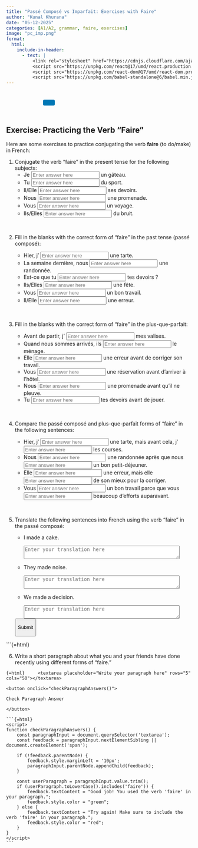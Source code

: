 ```yaml
---
title: "Passé Composé vs Imparfait: Exercises with Faire"
author: "Kunal Khurana"
date: "05-12-2025"
categories: [A1/A2, grammar, faire, exercises]
image: "pc_imp.png"
format:
  html:
    include-in-header:
      - text: |
          <link rel="stylesheet" href="https://cdnjs.cloudflare.com/ajax/libs/font-awesome/6.0.0/css/all.min.css">
          <script src="https://unpkg.com/react@17/umd/react.production.min.js"></script>
          <script src="https://unpkg.com/react-dom@17/umd/react-dom.production.min.js"></script>
          <script src="https://unpkg.com/babel-standalone@6/babel.min.js"></script>
---
```


::: {style="text-align: left; padding: 10px;"}
<a href="mailto:frenchwithkunal@gmail.com" target="_blank" style="margin: 0 10px; color: #000;"><i class="fas fa-envelope fa-lg"></i></a> <a href="https://www.instagram.com/frenchwithkunal" target="_blank" style="margin: 0 10px; color: #E1306C;"><i class="fab fa-instagram fa-lg"></i></a> <a href="https://frenchwithkunal.ca" target="_blank" style="margin: 0 10px; color: #0077b5;"><i class="fas fa-globe fa-lg"></i></a> <a href="https://whatsapp.com/channel/0029Vb57n2e7dmegpjYpyi3V" target="_blank" style="margin: 0 10px; color: #25D366;"><i class="fab fa-whatsapp fa-lg"></i></a> <button onclick="copyLink()" style="background-color: #0077b5; color: white; padding: 8px 16px; border: none; border-radius: 4px; cursor: pointer; margin-left: 10px;"> <i class="fas fa-copy"></i> </button> [Link copied!]{#copy-message style="margin-left: 10px; color: green; display: none;"}
:::

::: {#react-root}
:::

```{=html}
<script type="text/babel">
 const ProfilePage = () => {
  const { useState, useEffect } = React;
  const [redirectCounter, setRedirectCounter] = useState(4);
  const [isRedirecting, setIsRedirecting] = useState(false);

  const isFrench = document.documentElement.lang === "fr";

  const translations = {
    noAccess: isFrench 
      ? "Vous n'avez pas accès à cette page. Si vous pensez que vous avez accès, veuillez <a href='https://frenchwithkunal.ca/login.html'>vous connecter</a>."
      : "You don't have access to this page. If you think you have, kindly <a href='https://frenchwithkunal.ca/login.html'>login</a>.",
    subscribe: isFrench
      ? "Veuillez vous abonner pour obtenir l'accès."
      : "Please subscribe to gain access.",
    redirecting: isFrench
      ? `Redirection vers la page d'abonnement dans ${redirectCounter} secondes...`
      : `Redirecting to subscription page in ${redirectCounter} seconds...`
  };

  const refreshToken = async () => {
    const storedRefreshToken = localStorage.getItem("refreshToken");

    if (!storedRefreshToken) {
      window.location.href = "/login.html";
      return null;
    }

    try {
      const response = await fetch("https://frenchwithkunal-cdf6ea3f88ce.herokuapp.com/api/v1/auth/refresh-token", {
        method: "POST",
        headers: {
          "Content-Type": "application/json",
        },
        body: JSON.stringify({ refreshToken: storedRefreshToken }),
      });

      if (!response.ok) {
        localStorage.removeItem("accessToken");
        localStorage.removeItem("refreshToken");
        window.location.href = "/login.html";
        return null;
      }

      const data = await response.json();
      localStorage.setItem("accessToken", data.accessToken);
      return data.accessToken;
    } catch (error) {
      localStorage.removeItem("accessToken");
      localStorage.removeItem("refreshToken");
      window.location.href = "/login.html";
      return null;
    }
  };

  const fetchWithAuth = async (url, options = {}) => {
    let accessToken = localStorage.getItem("accessToken");

    options.headers = {
      ...options.headers,
      Authorization: `Bearer ${accessToken}`,
      "Content-Type": "application/json",
    };

    let response = await fetch(url, options);

    if (response.status === 401) {
      console.log("Access token expired, attempting to refresh...");

      // Refresh token
      accessToken = await refreshToken();

      if (!accessToken) return null;

      options.headers.Authorization = `Bearer ${accessToken}`;
      response = await fetch(url, options);
    }

    return response.json();
  };

  const showNoAccessMessage = () => {
    setIsRedirecting(true);
    
    const noAccessMessage = `
      <div style="text-align: center; padding: 20px;">
        <h2>${translations.noAccess}</h2>
        <p>${translations.subscribe}</p>
        <p>${translations.redirecting}</p>
      </div>
    `;
    document.body.innerHTML = noAccessMessage;
    
    // Start countdown and redirect
    const redirectInterval = setInterval(() => {
      setRedirectCounter((prev) => {
        const newCounter = prev - 1;
        if (newCounter <= 0) {
          clearInterval(redirectInterval);
          window.location.href = "https://frenchwithkunal.ca/payment.html";
        }
        
        // Update the countdown text
        const countdownElement = document.querySelector('p:last-child');
        if (countdownElement) {
          countdownElement.textContent = isFrench
            ? `Redirection vers la page d'abonnement dans ${newCounter} secondes...`
            : `Redirecting to subscription page in ${newCounter} seconds...`;
        }
        
        return newCounter;
      });
    }, 1000);
  };

  useEffect(() => {
    const storedToken = localStorage.getItem('accessToken');

    if(!storedToken) {
      showNoAccessMessage();
    } else {
      const fetchData = async() => {
        const data = await fetchWithAuth("https://frenchwithkunal-cdf6ea3f88ce.herokuapp.com/api/v1/auth/me", {
          method: "POST",
        });

        if (data && data.data && data.data.hasAccess) {
          console.log(data);
        } else {
          showNoAccessMessage();
        }
      };
      fetchData();
    }
  }, []);

  return (
    <div></div>
  );
};

ReactDOM.render(
  <ProfilePage />,
  document.getElementById('react-root')
);
 </script>
```

::: {.content-visible when-profile="english"}
# Exercise: Practicing the Verb "Faire"

Here are some exercises to practice conjugating the verb **faire** (to do/make) in French:

1.  Conjugate the verb "faire" in the present tense for the following subjects:
    -   Je <input type="text" placeholder="Enter answer here" oninput="checkAnswer(this, 'fais')"> un gâteau.
    -   Tu <input type="text" placeholder="Enter answer here" oninput="checkAnswer(this, 'fais')"> du sport.
    -   Il/Elle <input type="text" placeholder="Enter answer here" oninput="checkAnswer(this, 'fait')"> ses devoirs.
    -   Nous <input type="text" placeholder="Enter answer here" oninput="checkAnswer(this, 'faisons')"> une promenade.
    -   Vous <input type="text" placeholder="Enter answer here" oninput="checkAnswer(this, 'faites')"> un voyage.
    -   Ils/Elles <input type="text" placeholder="Enter answer here" oninput="checkAnswer(this, 'font')"> du bruit.

<br>

2.  Fill in the blanks with the correct form of "faire" in the past tense (passé composé):

    -   Hier, j' <input type="text" placeholder="Enter answer here" oninput="checkAnswer(this, 'ai fait')"> une tarte.
    -   La semaine dernière, nous <input type="text" placeholder="Enter answer here" oninput="checkAnswer(this, 'avons fait')"> une randonnée.
    -   Est-ce que tu <input type="text" placeholder="Enter answer here" oninput="checkAnswer(this, 'as fait')"> tes devoirs ?
    -   Ils/Elles <input type="text" placeholder="Enter answer here" oninput="checkAnswer(this, 'ont fait')"> une fête.
    -   Vous <input type="text" placeholder="Enter answer here" oninput="checkAnswer(this, 'avez fait')"> un bon travail.
    -   Il/Elle <input type="text" placeholder="Enter answer here" oninput="checkAnswer(this, 'a fait')"> une erreur.

<br>

3.  Fill in the blanks with the correct form of "faire" in the plus-que-parfait:

    -   Avant de partir, j' <input type="text" placeholder="Enter answer here" oninput="checkAnswer(this, 'avais fait')"> mes valises.
    -   Quand nous sommes arrivés, ils <input type="text" placeholder="Enter answer here" oninput="checkAnswer(this, 'avaient fait')"> le ménage.
    -   Elle <input type="text" placeholder="Enter answer here" oninput="checkAnswer(this, 'avait fait')"> une erreur avant de corriger son travail.
    -   Vous <input type="text" placeholder="Enter answer here" oninput="checkAnswer(this, 'aviez fait')"> une réservation avant d'arriver à l'hôtel.
    -   Nous <input type="text" placeholder="Enter answer here" oninput="checkAnswer(this, 'avions fait')"> une promenade avant qu'il ne pleuve.
    -   Tu <input type="text" placeholder="Enter answer here" oninput="checkAnswer(this, 'avais fait')"> tes devoirs avant de jouer.

<br>

4.  Compare the passé composé and plus-que-parfait forms of "faire" in the following sentences:

    -   Hier, j' <input type="text" placeholder="Enter answer here" oninput="checkAnswer(this, 'ai fait')"> une tarte, mais avant cela, j' <input type="text" placeholder="Enter answer here" oninput="checkAnswer(this, 'avais fait')"> les courses.
    -   Nous <input type="text" placeholder="Enter answer here" oninput="checkAnswer(this, 'avons fait')"> une randonnée après que nous <input type="text" placeholder="Enter answer here" oninput="checkAnswer(this, 'avions fait')"> un bon petit-déjeuner.
    -   Elle <input type="text" placeholder="Enter answer here" oninput="checkAnswer(this, 'a fait')"> une erreur, mais elle <input type="text" placeholder="Enter answer here" oninput="checkAnswer(this, 'avait fait')"> de son mieux pour la corriger.
    -   Vous <input type="text" placeholder="Enter answer here" oninput="checkAnswer(this, 'avez fait')"> un bon travail parce que vous <input type="text" placeholder="Enter answer here" oninput="checkAnswer(this, 'aviez fait')"> beaucoup d'efforts auparavant.

<br>

```{=html}
<script>
function checkAnswer(input, correctAnswer) {
    const userAnswer = input.value.trim().toLowerCase();
    const feedback = input.nextElementSibling;
    if (!feedback) {
        const span = document.createElement('span');
        span.style.marginLeft = '10px';
        input.parentNode.appendChild(span);
    }
    if (userAnswer === correctAnswer) {
        input.nextElementSibling.textContent = "Correct! +10 points";
        input.nextElementSibling.style.color = "green";
    } else if (userAnswer) {
        input.nextElementSibling.textContent = "Try again!";
        input.nextElementSibling.style.color = "red";
    } else {
        input.nextElementSibling.textContent = "";
    }
}

function checkAllAnswers() {
    const inputs = document.querySelectorAll('input[type="text"]');
    inputs.forEach(input => {
        const correctAnswer = input.getAttribute('oninput').match(/'([^']+)'/)[1];
        checkAnswer(input, correctAnswer);
    });
}
</script>
```

5.  Translate the following sentences into French using the verb "faire" in the passé composé:

    -   I made a cake.\

        ```{=html}
        <textarea placeholder="Enter your translation here" rows="2" cols="50"></textarea>
        ```

    -   They made noise.\

        ```{=html}
        <textarea placeholder="Enter your translation here" rows="2" cols="50"></textarea>
        ```

    -   We made a decision.\

        ```{=html}
        <textarea placeholder="Enter your translation here" rows="2" cols="50"></textarea>
        ```

    <button onclick="showAllTranslations()">

    Submit

    </button>

```{=html}
<script>
function showAllTranslations() {
    const translations = [
        { input: document.querySelectorAll('textarea')[0], correct: 'J\'ai fait un gâteau.' },
        { input: document.querySelectorAll('textarea')[1], correct: 'Ils/Elles ont fait du bruit.' },
        { input: document.querySelectorAll('textarea')[2], correct: 'Nous avons pris une décision.' }
    ];

    translations.forEach(({ input, correct }) => {
        let feedback = input.nextElementSibling;

        if (!feedback || feedback.tagName !== 'SPAN') {
            feedback = document.createElement('span');
            feedback.style.marginLeft = '10px';
            input.parentNode.appendChild(feedback);
        }

        const userTranslation = input.value.trim();
        if (userTranslation.toLowerCase() === correct.toLowerCase()) {
            feedback.textContent = "Correct! The translation is: " + correct;
            feedback.style.color = "green";
        } else {
            feedback.textContent = "The correct translation is: " + correct;
            feedback.style.color = "red";
        }
    });

    // Ensure the button remains visible after feedback is displayed
    document.querySelector('button[onclick="showAllTranslations()"]').scrollIntoView({ behavior: 'smooth', block: 'center' });
}
</script>


6.  Write a short paragraph about what you and your friends have done recently using different forms of "faire."

 ```{=html}
    <textarea placeholder="Write your paragraph here" rows="5" cols="50"></textarea>
    ```

    <button onclick="checkParagraphAnswers()">

    Check Paragraph Answer

    </button>

    ```{=html}
    <script>
    function checkParagraphAnswers() {
        const paragraphInput = document.querySelector('textarea');
        const feedback = paragraphInput.nextElementSibling || document.createElement('span');

        if (!feedback.parentNode) {
            feedback.style.marginLeft = '10px';
            paragraphInput.parentNode.appendChild(feedback);
        }

        const userParagraph = paragraphInput.value.trim();
        if (userParagraph.toLowerCase().includes('faire')) {
            feedback.textContent = "Good job! You used the verb 'faire' in your paragraph.";
            feedback.style.color = "green";
        } else {
            feedback.textContent = "Try again! Make sure to include the verb 'faire' in your paragraph.";
            feedback.style.color = "red";
        }
    }
    </script>
    ```
:::